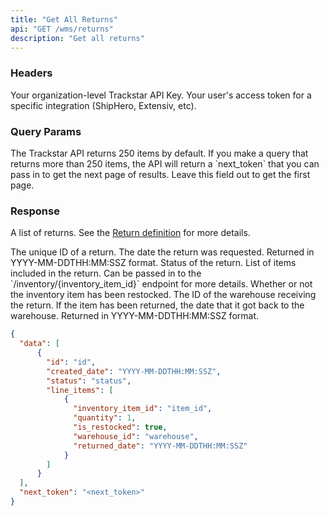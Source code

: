 ```yaml
---
title: "Get All Returns"
api: "GET /wms/returns"
description: "Get all returns"
---
```


### Headers
<ParamField header="x-trackstar-api-key" type="string" required>
  Your organization-level Trackstar API Key.
</ParamField>

<ParamField header="x-trackstar-access-token" type="string" required>
  Your user's access token for a specific integration (ShipHero, Extensiv, etc).
</ParamField>

### Query Params
<ParamField query="page_token" type="string" optional>
  The Trackstar API returns 250 items by default.
  If you make a query that returns more than 250 items, the API will return a `next_token` that you can pass in to get the next page of results.
  Leave this field out to get the first page.
</ParamField>

### Response

<ResponseField name="data" type="list of returns">

A list of returns. See the [Return definition](/wms-api/returns/info) for more details.

<Expandable title="Return">

<ResponseField name="id" type="string">
The unique ID of a return.
</ResponseField>

<ResponseField name="created_date" type="string">
The date the return was requested. Returned in YYYY-MM-DDTHH:MM:SSZ format.
</ResponseField>

<ResponseField name="status" type="string">
Status of the return.
</ResponseField>

<ResponseField name="line_items" type="list of line items">
List of items included in the return.
<Expandable title="Line Item" defaultOpen="true">

<ResponseField name="inventory_item_id" type="string">
Can be passed in to the `/inventory/{inventory_item_id}` endpoint for more details.
</ResponseField>

<ResponseField name="quantity" type="int">
</ResponseField>

<ResponseField name="is_restocked" type="bool or null">
Whether or not the inventory item has been restocked.
</ResponseField>

<ResponseField name="warehouse_id" type="string">
The ID of the warehouse receiving the return.
</ResponseField>

<ResponseField name="returned_date" type="string or null">
If the item has been returned, the date that it got back to the warehouse. Returned in YYYY-MM-DDTHH:MM:SSZ format.
</ResponseField>

</Expandable>
</ResponseField>


</Expandable>
</ResponseField>

<ResponseExample>

```json Response
{
  "data": [
      {
        "id": "id",
        "created_date": "YYYY-MM-DDTHH:MM:SSZ",
        "status": "status",
        "line_items": [
            {
              "inventory_item_id": "item_id",
              "quantity": 1,
              "is_restocked": true,
              "warehouse_id": "warehouse",
              "returned_date": "YYYY-MM-DDTHH:MM:SSZ"
            }
        ]
      }
  ],
  "next_token": "<next_token>"
}
```

</ResponseExample>

